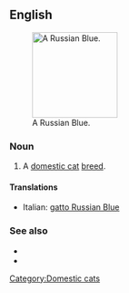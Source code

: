 ==English==
[[File:Jasmina.JPG|thumb|right|150px|A Russian Blue.]]
===Noun===
{{en-noun|sg=[[Russian]] [[blue|Blue]]}}

# A [[domestic cat]] [[breed]].

====Translations====
{{checktrans-top}}
*Italian: [[gatto Russian Blue]]
{{checktrans-mid}}

{{checktrans-bottom}}

===See also===
*{{pedia}}
*{{commonslite|Category:Russian Blue}}

[[Category:Domestic cats]]